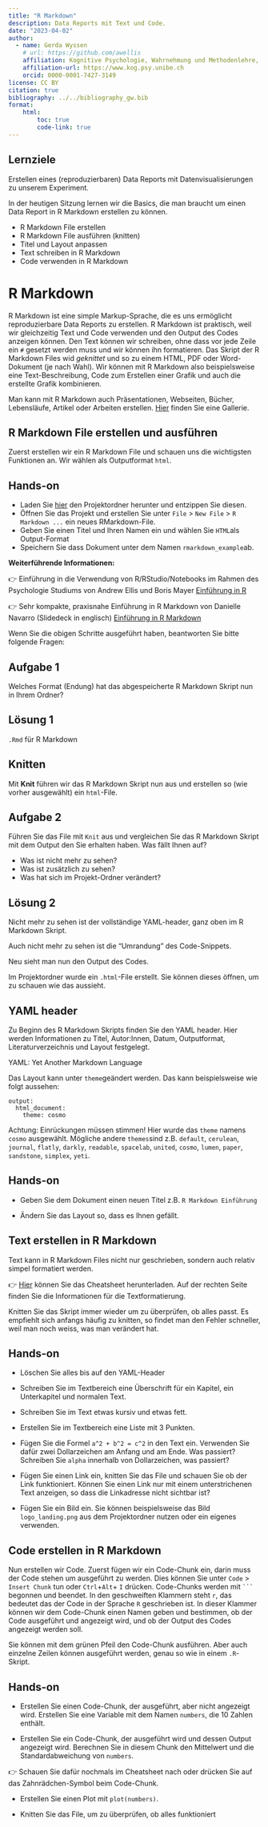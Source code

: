 ```yaml
---
title: "R Markdown"
description: Data Reports mit Text und Code.
date: "2023-04-02"
author:
  - name: Gerda Wyssen
    # url: https://github.com/awellis
    affiliation: Kognitive Psychologie, Wahrnehmung und Methodenlehre, Universität Bern 
    affiliation-url: https://www.kog.psy.unibe.ch
    orcid: 0000-0001-7427-3149
license: CC BY
citation: true
bibliography: ../../bibliography_gw.bib
format:
    html:
        toc: true
        code-link: true
---
```


:::{.callout-tip collapse="false"}
## Lernziele

Erstellen eines (reproduzierbaren) Data Reports mit Datenvisualisierungen zu unserem Experiment.

In der heutigen Sitzung lernen wir die Basics, die man braucht um einen Data Report in R Markdown erstellen zu können.

- R Markdown File erstellen
- R Markdown File ausführen (knitten)
- Titel und Layout anpassen
- Text schreiben in R Markdown
- Code verwenden in R Markdown

:::


# R Markdown 

R Markdown ist eine simple Markup-Sprache, die es uns ermöglicht reproduzierbare Data Reports zu erstellen. R Markdown ist praktisch, weil wir gleichzeitig Text und Code verwenden und den Output des Codes anzeigen können. Den Text können wir schreiben, ohne dass vor jede Zeile ein `#` gesetzt werden muss und wir können ihn formatieren. Das Skript der R Markdown Files wid *geknittet* und so zu einem HTML, PDF oder Word-Dokument (je nach Wahl). Wir können mit R Markdown also beispielsweise eine Text-Beschreibung, Code zum Erstellen einer Grafik und auch die erstellte Grafik kombinieren. 

<aside>Man kann mit R Markdown auch Präsentationen, Webseiten, Bücher, Lebensläufe, Artikel oder Arbeiten erstellen. [Hier](https://rmarkdown.rstudio.com/gallery.html) finden Sie eine Gallerie. </aside>

## R Markdown File erstellen und ausführen 

Zuerst erstellen wir ein R Markdown File und schauen uns die wichtigsten Funktionen an. Wir wählen als Outputformat `html`.

:::{.callout-caution}
## Hands-on

- Laden Sie [hier](../../downloadable_files/data_viz.zip) den Projektordner herunter und entzippen Sie diesen.
- Öffnen Sie das Projekt und erstellen Sie unter `File` > `New File` > `R Markdown ...` ein neues RMarkdown-File.
- Geben Sie einen Titel und Ihren Namen ein und wählen Sie `HTML`als Output-Format
- Speichern Sie dass Dokument unter dem Namen `rmarkdown_example`ab. 
:::

<aside>**Weiterführende Informationen:** 

👉 Einführung in die Verwendung von R/RStudio/Notebooks im Rahmen des Psychologie Studiums von Andrew Ellis und Boris Mayer [Einführung in R](https://methodenlehre.github.io/einfuehrung-in-R/chapters/01-workflow.html#r-notebooks-verwenden)

👉 Sehr kompakte, praxisnahe Einführung in R Markdown von Danielle Navarro (Slidedeck in englisch) [Einführung in R Markdown](https://djnavarro.net/slides-starting-rmarkdown)
</aside>

Wenn Sie die obigen Schritte ausgeführt haben, beantworten Sie bitte folgende Fragen:

:::{.callout-important}
## Aufgabe 1
Welches Format (Endung) hat das abgespeicherte R Markdown Skript nun in Ihrem Ordner?
:::

:::{.callout-tip collapse="true"}
## Lösung 1
`.Rmd` für R Markdown
:::


## Knitten

Mit **Knit** führen wir das R Markdown Skript nun aus und erstellen so (wie vorher ausgewählt) ein `html`-File.

:::{.callout-important}
## Aufgabe 2
Führen Sie das File mit `Knit` aus und vergleichen Sie das R Markdown Skript mit dem Output den Sie erhalten haben. Was fällt Ihnen auf?

- Was ist nicht mehr zu sehen?
- Was ist zusätzlich zu sehen?
- Was hat sich im Projekt-Ordner verändert?
:::

:::{.callout-tip collapse="true"}
## Lösung 2
Nicht mehr zu sehen ist der vollständige YAML-header, ganz oben im R Markdown Skript. 

Auch nicht mehr zu sehen ist die "Umrandung" des Code-Snippets.

Neu sieht man nun den Output des Codes.

Im Projektordner wurde ein `.html`-File erstellt. Sie können dieses öffnen, um zu schauen wie das aussieht.

:::

## YAML header
Zu Beginn des R Markdown Skripts finden Sie den YAML header. Hier werden Informationen zu Titel, Autor:Innen, Datum, Outputformat, Literaturverzeichnis und Layout festgelegt.

<aside>YAML: Yet Another Markdown Language</aside> 

Das Layout kann unter `theme`geändert werden. Das kann beispielsweise wie folgt aussehen:

```
output:
  html_document:
    theme: cosmo
```
Achtung: Einrückungen müssen stimmen! Hier wurde das `theme` namens `cosmo` ausgewählt. Mögliche andere `themes`sind z.B. `default`, `cerulean`, `journal`, `flatly`, `darkly`, `readable`, `spacelab`, `united`, `cosmo`, `lumen`, `paper`, `sandstone`, `simplex`, `yeti`. 

:::{.callout-caution}
## Hands-on
- Geben Sie dem Dokument einen neuen Titel z.B. `R Markdown Einführung`

- Ändern Sie das Layout so, dass es Ihnen gefällt. 
    
:::


## Text erstellen in R Markdown

Text kann in R Markdown Files nicht nur geschrieben, sondern auch relativ simpel formatiert werden.

👉 [Hier](https://github.com/rstudio/cheatsheets/raw/main/rmarkdown-2.0.pdf) können Sie das Cheatsheet herunterladen. Auf der rechten Seite finden Sie die Informationen für die Textformatierung.

Knitten Sie das Skript immer wieder um zu überprüfen, ob alles passt. Es empfiehlt sich anfangs häufig zu knitten, so findet man den Fehler schneller, weil man noch weiss, was man verändert hat.

:::{.callout-caution}
## Hands-on

- Löschen Sie alles bis auf den YAML-Header

- Schreiben Sie im Textbereich eine Überschrift für ein Kapitel, ein Unterkapitel und normalen Text.

- Schreiben Sie im Text etwas kursiv und etwas fett.

- Erstellen Sie im Textbereich eine Liste mit 3 Punkten.

- Fügen Sie die Formel `a^2 + b^2 = c^2` in den Text ein. Verwenden Sie dafür zwei Dollarzeichen am Anfang und am Ende. Was passiert? Schreiben Sie `alpha` innerhalb von Dollarzeichen, was passiert?

- Fügen Sie einen Link ein, knitten Sie das File und schauen Sie ob der Link funktioniert. Können Sie einen Link nur mit einem unterstrichenen Text anzeigen, so dass die Linkadresse nicht sichtbar ist?

- Fügen Sie ein Bild ein. Sie können beispielsweise das Bild `logo_landing.png` aus dem Projektordner nutzen oder ein eigenes verwenden.

:::



## Code erstellen in R Markdown

Nun erstellen wir Code. Zuerst fügen wir ein Code-Chunk ein, darin muss der Code stehen um ausgeführt zu werden. Dies können Sie unter `Code` > `Insert Chunk` tun oder `Ctrl`+`Alt`+ `I` drücken. Code-Chunks werden mit ` ``` ` begonnen und beendet. In den geschweiften Klammern steht `r`, das bedeutet das der Code in der Sprache `R` geschrieben ist. In dieser Klammer können wir dem Code-Chunk einen Namen geben und bestimmen, ob der Code ausgeführt und angezeigt wird, und ob der Output des Codes angezeigt werden soll. 

Sie können mit dem grünen Pfeil den Code-Chunk ausführen. Aber auch einzelne Zeilen können ausgeführt werden, genau so wie in einem `.R`- Skript.

:::{.callout-caution}
## Hands-on
- Erstellen Sie einen Code-Chunk, der ausgeführt, aber nicht angezeigt wird. Erstellen Sie eine Variable mit dem Namen `numbers`, die 10 Zahlen enthält. 

- Erstellen Sie ein Code-Chunk, der ausgeführt wird und dessen Output angezeigt wird. Berechnen Sie in diesem Chunk den Mittelwert und die Standardabweichung von `numbers`.

👉 Schauen Sie dafür nochmals im Cheatsheet nach oder drücken Sie auf das Zahnrädchen-Symbol beim Code-Chunk.

- Erstellen Sie einen Plot mit `plot(numbers)`.

- Knitten Sie das File, um zu überprüfen, ob alles funktioniert 


:::

